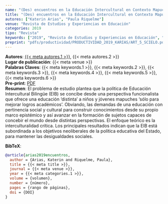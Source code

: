 ```yaml
---
name: "(Des) encuentros en la Educación Intercultural en Contexto Mapuche, Chile"
title: "(Des) encuentros en la Educación Intercultural en Contexto Mapuche, Chile"
autores: ["Katerin Arias", "Paula Riquelme"]
venue: "Revista de Estudios y Experiencias en Educación"
categories: 2019
tipo: "Revista"
keywords: ["2019", "Revista de Estudios y Experiencias en Educación", "Ley Indígena", "Educación Intercultural Bilingüe", "Interculturalidad Funcionalista", "Interculturalidad Crítica"]
preprint: "pdfs/productividad/PRODUCTIVIDAD_2019_KARIAS/ART_5_SCIELO.pdf"
---
```

**Autores**: [{{< meta autores.1 >}}](../members/current/Katerin Arias.qmd), {{< meta autores.2 >}}  
**Lugar de publicación**: {{< meta venue >}}   
**Palabras Claves**: {{< meta keywords.1 >}}, {{< meta keywords.2 >}}, {{< meta keywords.3 >}}, {{< meta keywords.4 >}}, {{< meta keywords.5 >}}, {{< meta keywords.6 >}}  
**Pre-print**: [PDF](../{{< meta preprint >}})  
**Resumen**: El problema de estudio plantea que la política de Educación Intercultural Bilingüe (EIB) se concibe desde una perspectiva funcionalista que ofrece una educación 'distinta' a niños y jóvenes mapuches 'sólo para mejorar logros académicos'. Obviando, las demandas de una educación con pertinencia social y cultural para construir conocimientos desde su propio marco epistémico y así avanzar en la formación de sujetos capaces de concebir el mundo desde distintas perspectivas. El enfoque teórico es la interculturalidad crítica. Los principales resultados indican que la EIB está subordinada a los objetivos neoliberales de la política educativa del Estado, para mantener las desigualdades sociales.   


**BibTeX**:
```bibtex
@article{arias2019encuentros,
  author = {Arias, Katerin and Riquelme, Paula},
  title = {{< meta title >}},
  journal = {{< meta venue >}},
  year = {{< meta categories.1 >}},
  volume = {volumen},
  number = {número},
  pages = {rango de páginas},
  doi = {DOI}
}
```
